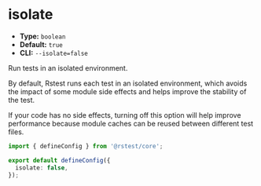 # isolate

- **Type:** `boolean`
- **Default:** `true`
- **CLI:** `--isolate=false`

Run tests in an isolated environment.

By default, Rstest runs each test in an isolated environment, which avoids the impact of some module side effects and helps improve the stability of the test.

If your code has no side effects, turning off this option will help improve performance because module caches can be reused between different test files.

```ts title="rstest.config.ts"
import { defineConfig } from '@rstest/core';

export default defineConfig({
  isolate: false,
});
```

